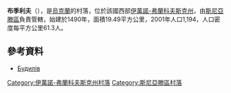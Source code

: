{{coord|48|27|28|N|25|30|46|E|scale:30000|display=title}}

'''布季利夫'''（{{lang-uk|Будилів}}），是[[烏克蘭|烏克蘭]]的村落，位於該國西部[[伊萬諾-弗蘭科夫斯克州|伊萬諾-弗蘭科夫斯克州]]，由[[斯尼亞滕區|斯尼亞滕區]]負責管轄，始建於1490年，面積19.49平方公里，2001年人口1,194，人口密度每平方公里61.3人。

==參考資料==
* [http://w1.c1.rada.gov.ua/pls/z7502/A005?rdat1=16.11.2013&rf7571=14179 Будилів]{{dead link|date=2017年12月 |bot=InternetArchiveBot |fix-attempted=yes }}

{{DEFAULTSORT:Будилів}}
[[Category:伊萬諾-弗蘭科夫斯克州村落|Category:伊萬諾-弗蘭科夫斯克州村落]]
[[Category:斯尼亞滕區村落|Category:斯尼亞滕區村落]]


{{IvanoFrankivsk-geo-stub}}